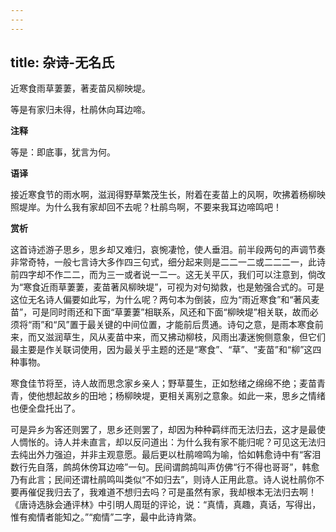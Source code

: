 ```yaml
---
---
---
```

title: 杂诗-无名氏
---

近寒食雨草萋萋，著麦苗风柳映堤。

等是有家归未得，杜鹃休向耳边啼。

**注释**

等是：即底事，犹言为何。

**语译**

接近寒食节的雨水啊，滋润得野草繁茂生长，附着在麦苗上的风啊，吹拂着杨柳映照堤岸。为什么我有家却回不去呢？杜鹃鸟啊，不要来我耳边啼鸣吧！

**赏析**

这首诗述游子思乡，思乡却又难归，哀惋凄怆，使人垂泪。前半段两句的声调节奏非常奇特，一般七言诗大多作四三句式，细分起来则是二二一二或二二二一，此诗前四字却不作二二，而为三一或者说一二一。这无关平仄，我们可以注意到，倘改为“寒食近雨草萋萋，麦苗著风柳映堤”，可视为对句拗救，也是勉强合式的。可是这位无名诗人偏要如此写，为什么呢？两句本为倒装，应为“雨近寒食”和“著风麦苗”，可是同时雨还和下面“草萋萋”相联系，风还和下面“柳映堤”相关联，故而必须将“雨”和“风”置于最关键的中间位置，才能前后贯通。诗句之意，是雨本寒食前来，而又滋润草生，风从麦苗中来，而又拂动柳枝，风雨出凄迷惋侧意象，但它们最主要是作关联词使用，因为最关乎主题的还是“寒食”、“草”、“麦苗”和“柳”这四种事物。

寒食佳节将至，诗人故而思念家乡亲人；野草蔓生，正如愁绪之绵绵不绝；麦苗青青，使他想起故乡的田地；杨柳映堤，更相关离别之意象。如此一来，思乡之情绪也便全盘托出了。

可是异乡为客还则罢了，思乡还则罢了，却因为种种羁绊而无法归去，这才是最使人惆怅的。诗人并未直言，却以反问道出：为什么我有家不能归呢？可见这无法归去纯出外力强迫，并非主观意愿。最后更以杜鹃啼鸣为喻，恰如韩愈诗中有“客泪数行先自落，鹧鸪休傍耳边啼”一句。民间谓鹧鸪叫声仿佛“行不得也哥哥”，韩愈乃有此言；民间还谓杜鹃鸣叫类似“不如归去”，则诗人正用此意。诗人说杜鹃你不要再催促我归去了，我难道不想归去吗？可是虽然有家，我却根本无法归去啊！《唐诗选脉会通评林》中引明人周珽的评论，说：“真情，真趣，真话，写得出，惟有痴情者能知之。”“痴情”二字，最中此诗肯綮。


